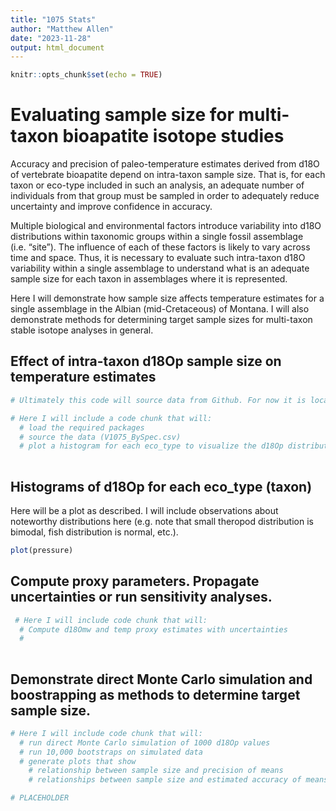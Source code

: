 ```yaml
---
title: "1075 Stats"
author: "Matthew Allen"
date: "2023-11-28"
output: html_document
---
```


```r
knitr::opts_chunk$set(echo = TRUE)
```

# Evaluating sample size for multi-taxon bioapatite isotope studies

Accuracy and precision of paleo-temperature estimates derived from d18O of vertebrate bioapatite depend on intra-taxon sample size. That is, for each taxon or eco-type included in such an analysis, an adequate number of individuals from that group must be sampled in order to adequately reduce uncertainty and improve confidence in accuracy.

Multiple biological and environmental factors introduce variability into d18O distributions within taxonomic groups within a single fossil assemblage (i.e. "site"). The influence of each of these factors is likely to vary across time and space. Thus, it is necessary to evaluate such intra-taxon d18O variability within a single assemblage to understand what is an adequate sample size for each taxon in assemblages where it is represented.

Here I will demonstrate how sample size affects temperature estimates for a single assemblage in the Albian (mid-Cretaceous) of Montana. I will also demonstrate methods for determining target sample sizes for multi-taxon stable isotope analyses in general.

## Effect of intra-taxon d18Op sample size on temperature estimates

```r
# Ultimately this code will source data from Github. For now it is local

# Here I will include a code chunk that will:
  # load the required packages
  # source the data (V1075_BySpec.csv)
  # plot a histogram for each eco_type to visualize the d18Op distributions
 
```

## Histograms of d18Op for each eco_type (taxon)

Here will be a plot as described. I will include observations about noteworthy distributions here (e.g. note that small theropod distribution is bimodal, fish distribution is normal, etc.).

```r
plot(pressure)
```

## Compute proxy parameters. Propagate uncertainties or run sensitivity analyses.

```r
 # Here I will include code chunk that will:
  # Compute d18Omw and temp proxy estimates with uncertainties
  # 
     
```

## Demonstrate direct Monte Carlo simulation and boostrapping as methods to determine target sample size.

```r
# Here I will include code chunk that will:
  # run direct Monte Carlo simulation of 1000 d18Op values
  # run 10,000 bootstraps on simulated data
  # generate plots that show 
    # relationship between sample size and precision of means
    # relationships between sample size and estimated accuracy of means (95% confidence that true mean was captured by   each subsample)
```

```r
# PLACEHOLDER

```
